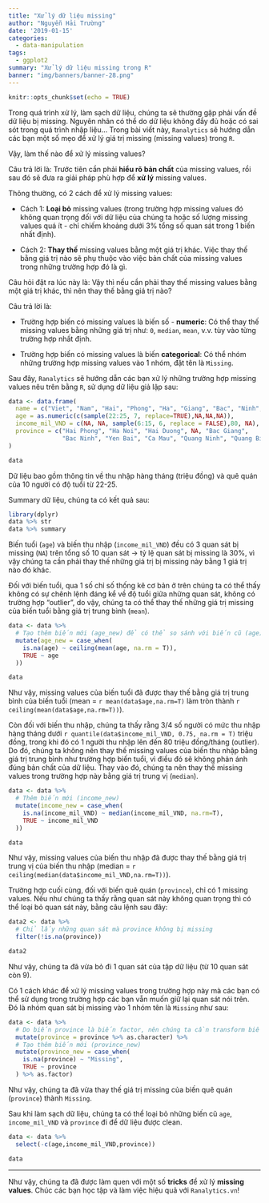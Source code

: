 ```yaml
---
title: "Xử lý dữ liệu missing"
author: "Nguyễn Hải Trường"
date: '2019-01-15'
categories:
  - data-manipulation
tags:
  - ggplot2
summary: "Xử lý dữ liệu missing trong R"
banner: "img/banners/banner-28.png"
---
```


```r
knitr::opts_chunk$set(echo = TRUE)
```


Trong quá trình xử lý, làm sạch dữ liệu, chúng ta sẽ thường gặp phải vấn đề dữ liệu bị missing. Nguyên nhân có thể do dữ liệu không đầy đủ hoặc có sai sót trong quá trình nhập liệu... Trong bài viết này, `Ranalytics` sẽ hướng dẫn các bạn một số mẹo để xử lý giá trị missing (missing values) trong `R`.  

Vậy, làm thế nào để xử lý missing values?

Câu trả lời là: Trước tiên cần phải **hiểu rõ bản chất** của missing values, rồi sau đó sẽ đưa ra giải pháp phù hợp để **xử lý** missing values.

Thông thường, có 2 cách để xử lý missing values:

- Cách 1: **Loại bỏ** missing values (trong trường hợp missing values đó không quan trọng đối với dữ liệu của chúng ta hoặc số lượng missing values quá ít - chỉ chiếm khoảng dưới 3% tổng số quan sát trong 1 biến nhất định).

- Cách 2: **Thay thế** missing values bằng một giá trị khác. Việc thay thế bằng giá trị nào sẽ phụ thuộc vào việc bản chất của missing values trong những trường hợp đó là gì.

Câu hỏi đặt ra lúc này là: Vậy thì nếu cần phải thay thế missing values bằng một giá trị khác, thì nên thay thế bằng giá trị nào?

Câu trả lời là:

- Trường hợp biến có missing values là biến số - **numeric**: Có thể thay thế missing values bằng những giá trị như: `0`, `median`, `mean`, v.v. tùy vào từng trường hợp nhất định. 

- Trường hợp biến có missing values là biến **categorical**: Có thể nhóm những trường hợp missing values vào 1 nhóm, đặt tên là `Missing`.

Sau đây, `Ranalytics` sẽ hướng dẫn các bạn xử lý những trường hợp missing values nêu trên bằng `R`, sử dụng dữ liệu giả lập sau:

```r
data <- data.frame(
  name = c("Viet", "Nam", "Hai", "Phong", "Ha", "Giang", "Bac", "Ninh", "Ha", "Long"),
  age = as.numeric(c(sample(22:25, 7, replace=TRUE),NA,NA,NA)),
  income_mil_VND = c(NA, NA, sample(6:15, 6, replace = FALSE),80, NA),
  province = c("Hai Phong", "Ha Noi", "Hai Duong", NA, "Bac Giang", 
               "Bac Ninh", "Yen Bai", "Ca Mau", "Quang Ninh", "Quang Binh")
)

data
```

Dữ liệu bao gồm thông tin về thu nhập hàng tháng (triệu đồng) và quê quán của 10 người có độ tuổi từ 22-25.

Summary dữ liệu, chúng ta có kết quả sau:

```r
library(dplyr)
data %>% str
data %>% summary
```


Biến tuổi (`age`) và biến thu nhập (`income_mil_VND`) đều có 3 quan sát bị missing (`NA`) trên tổng số 10 quan sát -> tỷ lệ quan sát bị missing là 30%, vì vậy chúng ta cần phải thay thế những giá trị bị missing này bằng 1 giá trị nào đó khác.

Đối với biến tuổi, qua 1 số chỉ số thống kê cơ bản ở trên chúng ta có thể thấy không có sự chênh lệnh đáng kể về độ tuổi giữa những quan sát, không có trường hợp "outlier", do vậy, chúng ta có thể thay thế những giá trị missing của biến tuổi bằng giá trị trung bình (`mean`).

```r
data <- data %>% 
  # Tạo thêm biến mới (age_new) để có thể so sánh với biến cũ (age)
  mutate(age_new = case_when(
    is.na(age) ~ ceiling(mean(age, na.rm = T)),
    TRUE ~ age
  ))

data
```

Như vậy, missing values của biến tuổi đã được thay thế bằng giá trị trung bình của biến tuổi (mean = `r mean(data$age,na.rm=T)` làm tròn thành `r ceiling(mean(data$age,na.rm=T))`).

Còn đối với biến thu nhập, chúng ta thấy rằng 3/4 số người có mức thu nhập hàng tháng dưới `r quantile(data$income_mil_VND, 0.75, na.rm = T)` triệu đồng, trong khi đó có 1 người thu nhập lên đến 80 triệu đồng/tháng (outlier). Do đó, chúng ta không nên thay thế missing values của biến thu nhập bằng giá trị trung bình như trường hợp biến tuổi, vì điều đó sẽ không phản ánh đúng bản chất của dữ liệu. Thay vào đó, chúng ta nên thay thế missing values trong trường hợp này bằng giá trị trung vị (`median`).


```r
data <- data %>% 
  # Thêm biến mới (income_new)
  mutate(income_new = case_when(
    is.na(income_mil_VND) ~ median(income_mil_VND, na.rm=T),
    TRUE ~ income_mil_VND
  ))

data
```

Như vậy, missing values của biến thu nhập đã được thay thế bằng giá trị trung vị của biến thu nhập (median = `r ceiling(median(data$income_mil_VND,na.rm=T))`).

Trường hợp cuối cùng, đối với biến quê quán (`province`), chỉ có 1 missing values.
Nếu như chúng ta thấy rằng quan sát này không quan trọng thì có thể loại bỏ quan sát này, bằng câu lệnh sau đây:

```r
data2 <- data %>% 
  # Chỉ lấy những quan sát mà province không bị missing
  filter(!is.na(province))

data2
```

Như vậy, chúng ta đã vừa bỏ đi 1 quan sát của tập dữ liệu (từ 10 quan sát còn 9).

Có 1 cách khác để xử lý missing values trong trường hợp này mà các bạn có thể sử dụng trong trường hợp các bạn vẫn muốn giữ lại quan sát nói trên. Đó là nhóm quan sát bị missing vào 1 nhóm tên là `Missing` như sau:

```r
data <- data %>% 
  # Do biến province là biến factor, nên chúng ta cần transform biến này về dạng character trước
  mutate(province = province %>% as.character) %>% 
  # Tạo thêm biến mới (province_new)
  mutate(province_new = case_when(
    is.na(province) ~ "Missing",
    TRUE ~ province
  ) %>% as.factor)
```

Như vậy, chúng ta đã vừa thay thế giá trị missing của biến quê quán (`province`) thành `Missing`.

Sau khi làm sạch dữ liệu, chúng ta có thể loại bỏ những biến cũ `age`, `income_mil_VND` và `province` đi để dữ liệu được clean.

```r
data <- data %>% 
  select(-c(age,income_mil_VND,province))

data
```

---

Như vậy, chúng ta đã được làm quen với một số **tricks** để xử lý **missing values**. Chúc các bạn học tập và làm việc hiệu quả với ``Ranalytics.vn``!